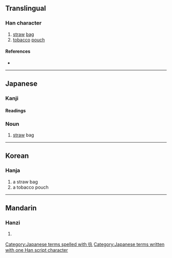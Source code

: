 {{character info/new}}
==Translingual==

===Han character===
{{Han char|rn=30|rad=口|as=02|sn=5|four=|canj=RO|ids=⿰口入}}

# [[straw]] [[bag]]
# [[tobacco]] [[pouch]]

====References====
* {{Han ref|kx=0174.091|dkj=03267|dj=0386.060|hdz=10570.050|uh=53FA|ud=21498}}

----

==Japanese==

===Kanji===
{{ja-kanji|grade=|rs=口02}}

====Readings====
{{ja-readings
|on=
|kun=かます-
}}

===Noun===
{{ja-noun|かます}}

# [[straw]] bag

[[Category:Japanese terms spelled with 叺]]
[[Category:Japanese terms written with one Han script character]]

----

==Korean==

===Hanja===
{{ko-hanja|hangeul=입|rv=ip|mr=ip}}

# a straw bag
# a tobacco pouch

----

==Mandarin==

===Hanzi===
{{cmn-hanzi|pin=[[chǐ]] ([[chi3]])|wg=ch'ih<sup>3</sup>}}

# {{defn|lang=cmn|sort=口02}}